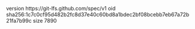 version https://git-lfs.github.com/spec/v1
oid sha256:1c7c0cf95d482b2fc8d37e40c60bd8a1bdec2bf08bcebb7eb67a72b21fa7b99c
size 7890
